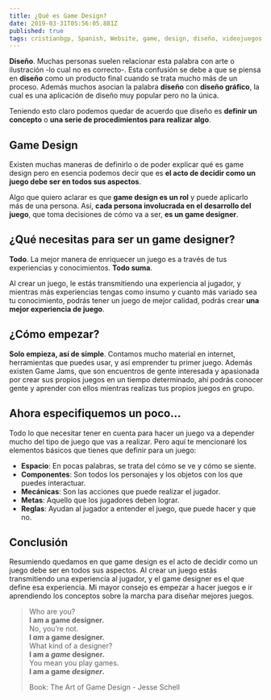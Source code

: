 ```yaml
---
title: ¿Qué es Game Design?
date: 2019-03-31T05:56:05.881Z
published: true
tags: cristianbgp, Spanish, Website, game, design, diseño, videojuegos
---
```


**Diseño**. Muchas personas suelen relacionar esta palabra con arte o ilustración -lo cual no es correcto-. Esta confusión se debe a que se piensa en **diseño** como un producto final cuando se trata mucho más de un proceso. Además muchos asocian la palabra **diseño** con **diseño gráfico**, la cual es una aplicación de diseño muy popular pero no la única.

Teniendo esto claro podemos quedar de acuerdo que diseño es **definir un concepto** o **una serie de procedimientos para realizar algo**.

## Game Design

Existen muchas maneras de definirlo o de poder explicar qué es game design pero en esencia podemos decir que es **el acto de decidir como un juego debe ser en todos sus aspectos**.

Algo que quiero aclarar es que **game design es un rol** y puede aplicarlo más de una persona. Así, **cada persona involucrada en el desarrollo del juego**, que toma decisiones de cómo va a ser, **es un game designer**.

## ¿Qué necesitas para ser un game designer?

**Todo**. La mejor manera de enriquecer un juego es a través de tus experiencias y conocimientos. **Todo suma**.

Al crear un juego, le estás transmitiendo una experiencia al jugador, y mientras más experiencias tengas como insumo y cuanto más variado sea tu conocimiento, podrás tener un juego de mejor calidad, podrás crear **una mejor experiencia de juego**.

## ¿Cómo empezar?

**Solo empieza, así de simple**. Contamos mucho material en internet, herramientas que puedes usar, y así emprender tu primer juego. Además existen Game Jams, que son encuentros de gente interesada y apasionada por crear sus propios juegos en un tiempo determinado, ahí podrás conocer gente y aprender con ellos mientras realizas tus propios juegos en grupo.

## Ahora especifiquemos un poco...

Todo lo que necesitar tener en cuenta para hacer un juego va a depender mucho del tipo de juego que vas a realizar. Pero aquí te mencionaré los elementos básicos que tienes que definir para un juego:

- **Espacio**: En pocas palabras, se trata del cómo se ve y cómo se siente.
- **Componentes**: Son todos los personajes y los objetos con los que puedes interactuar.
- **Mecánicas**: Son las acciones que puede realizar el jugador.
- **Metas**: Aquello que los jugadores deben lograr.
- **Reglas**: Ayudan al jugador a entender el juego, que puede hacer y que no.

## Conclusión

Resumiendo quedamos en que game design es el acto de decidir como un juego debe ser en todos sus aspectos. Al crear un juego estás transmitiendo una experiencia al jugador, y el game designer es el que define esa experiencia. Mi mayor consejo es empezar a hacer juegos e ir aprendiendo los conceptos sobre la marcha para diseñar mejores juegos.

> Who are you?  
> **I am a game designer.**  
> No, you’re not.  
> **I _am_ a game designer.**  
> What kind of a designer?  
> **I am a _game_ designer.**  
> You mean you play games.  
> **I am a game _designer_.**
>
> Book: The Art of Game Design - Jesse Schell

